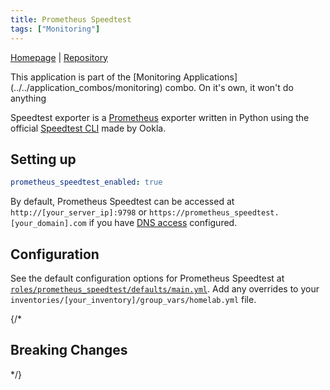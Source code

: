 ```yaml
---
title: Prometheus Speedtest
tags: ["Monitoring"]
---
```



[Homepage](https://docs.miguelndecarvalho.pt/projects/speedtest-exporter/) |
[Repository](https://github.com/MiguelNdeCarvalho/speedtest-exporter)

<Tags tags={frontmatter.tags} />

<Aside>
	This application is part of the [Monitoring Applications](../../application_combos/monitoring) combo.
  On it's own, it won't do anything
</Aside>

Speedtest exporter is a [Prometheus](../prometheus/) exporter written in Python using the official [Speedtest CLI](https://www.speedtest.net/apps/cli) made by Ookla.

## Setting up

```yaml title="inventories/homelab/group_vars/homelab.yml"
prometheus_speedtest_enabled: true
```

By default, Prometheus Speedtest can be accessed at `http://[your_server_ip]:9798` or `https://prometheus_speedtest.[your_domain].com` if you have [DNS access](../../guides/dns-access/) configured.

## Configuration

See the default configuration options for Prometheus Speedtest at [`roles/prometheus_speedtest/defaults/main.yml`](https://github.com/Dylancyclone/ansible-homelab-orchestration/blob/main/roles/prometheus_speedtest/defaults/main.yml).
Add any overrides to your `inventories/[your_inventory]/group_vars/homelab.yml` file.

{/* 

## Breaking Changes

*/}